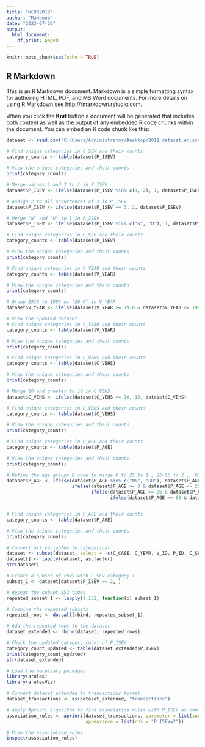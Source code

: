 ---
title: "NCDB2019"
author: "Mahboob"
date: "2023-07-20"
output:
  html_document:
    df_print: paged
---

```{r setup, include=FALSE}
knitr::opts_chunk$set(echo = TRUE)
```

## R Markdown

This is an R Markdown document. Markdown is a simple formatting syntax for authoring HTML, PDF, and MS Word documents. For more details on using R Markdown see <http://rmarkdown.rstudio.com>.

When you click the **Knit** button a document will be generated that includes both content as well as the output of any embedded R code chunks within the document. You can embed an R code chunk like this:

```{r}
dataset <- read.csv("C:/Users/Administrator/Desktop/2019_dataset_en.csv")
```

```{r}
# Find unique categories in C_SEV and their counts
category_counts <- table(dataset$P_ISEV)

# View the unique categories and their counts
print(category_counts)
```

```{r}
# Merge values 1 and 2 to 1 in P_ISEV
dataset$P_ISEV <- ifelse(dataset$P_ISEV %in% c(1, 2), 1, dataset$P_ISEV)

# Assign 2 to all occurrences of 3 in P_ISEV
dataset$P_ISEV <- ifelse(dataset$P_ISEV == 3, 2, dataset$P_ISEV)

# Merge "N" and "U" to 1 in P_ISEV
dataset$P_ISEV <- ifelse(dataset$P_ISEV %in% c("N", "U"), 1, dataset$P_ISEV)

# Find unique categories in C_SEV and their counts
category_counts <- table(dataset$P_ISEV)

# View the unique categories and their counts
print(category_counts)

```

```{r}
# Find unique categories in V_YEAR and their counts
category_counts <- table(dataset$V_YEAR)

# View the unique categories and their counts
print(category_counts)

# Group 1918 to 1999 as "20_P" in V_YEAR
dataset$V_YEAR <- ifelse(dataset$V_YEAR >= 1918 & dataset$V_YEAR <= 1999, "20_P", dataset$V_YEAR)

# View the updated dataset
# Find unique categories in V_YEAR and their counts
category_counts <- table(dataset$V_YEAR)

# View the unique categories and their counts
print(category_counts)
```

```{r}
# Find unique categories in C_VEHS and their counts
category_counts <- table(dataset$C_VEHS)

# View the unique categories and their counts
print(category_counts)

# Merge 10 and greater to 10 in C_VEHS
dataset$C_VEHS <- ifelse(dataset$C_VEHS >= 10, 10, dataset$C_VEHS)

# Find unique categories in C_VEHS and their counts
category_counts <- table(dataset$C_VEHS)

# View the unique categories and their counts
print(category_counts)
```


```{r}

# Find unique categories in P_AGE and their counts
category_counts <- table(dataset$P_AGE)

# View the unique categories and their counts
print(category_counts)

# Define the age groups R code to merge 0 to 25 to 1 , 26-65 to 2 ,  66 to 99 to 3 and keep NN and UU as it is for P_AGE
dataset$P_AGE <- ifelse(dataset$P_AGE %in% c("NN", "UU"), dataset$P_AGE,
                        ifelse(dataset$P_AGE >= 0 & dataset$P_AGE <= 25, 1,
                               ifelse(dataset$P_AGE >= 26 & dataset$P_AGE <= 65, 2,
                                      ifelse(dataset$P_AGE >= 66 & dataset$P_AGE <= 99, 3, dataset$P_AGE))))


# Find unique categories in P_AGE and their counts
category_counts <- table(dataset$P_AGE)

# View the unique categories and their counts
print(category_counts)
```

```{r}
# Convert all variables to categorical
dataset <- subset(dataset, select = -c(C_CASE, C_YEAR, V_ID, P_ID, C_SEV,P_USER))
dataset[] <- lapply(dataset, as.factor)                        
str(dataset)
```

```{r}
# Create a subset of rows with C_SEV category 1
subset_1 <- dataset[dataset$P_ISEV == 2, ]

# Repeat the subset 152 times
repeated_subset_1 <- lapply(1:152, function(x) subset_1)

# Combine the repeated subsets
repeated_rows <- do.call(rbind, repeated_subset_1)

# Add the repeated rows to the dataset
dataset_extended <- rbind(dataset, repeated_rows)

# Check the updated category count of P_ISEV
category_count_updated <- table(dataset_extended$P_ISEV)
print(category_count_updated)
str(dataset_extended)
```

```{r}
# Load the necessary packages
library(arules)
library(arulesViz)

# Convert dataset_extended to transactions format
dataset_transactions <- as(dataset_extended, "transactions")

# Apply Apriori algorithm to find association rules with P_ISEV as consequent
association_rules <- apriori(dataset_transactions, parameter = list(support = 0.1, confidence = 0.7, minlen = 2),
                             appearance = list(rhs = "P_ISEV=2"))

# View the association rules
inspect(association_rules)
```
```{r}

```

